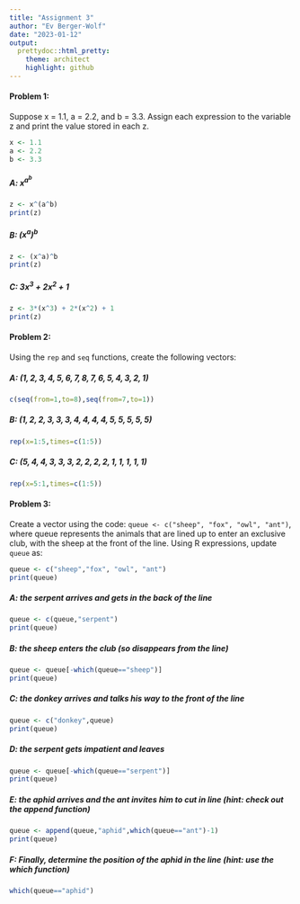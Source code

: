 ```yaml
---
title: "Assignment 3"
author: "Ev Berger-Wolf"
date: "2023-01-12"
output: 
  prettydoc::html_pretty:
    theme: architect
    highlight: github
---
```


#### Problem 1:
Suppose x = 1.1, a = 2.2, and b = 3.3. Assign each expression to the variable z and print the value stored in each z.

```r
x <- 1.1
a <- 2.2
b <- 3.3
```

##### A: $x^{a^b}$

```r
z <- x^(a^b)
print(z)
```

##### B: $(x^a)^b$

```r
z <- (x^a)^b
print(z)
```

##### C: $3x^3 + 2x^2 + 1$

```r
z <- 3*(x^3) + 2*(x^2) + 1
print(z)
```

#### Problem 2:
Using the `rep` and `seq` functions, create the following vectors:

##### A: $(1,2,3,4,5,6,7,8,7,6,5,4,3,2,1)$

```r
c(seq(from=1,to=8),seq(from=7,to=1))
```

##### B: $(1,2,2,3,3,3,4,4,4,4,5,5,5,5,5)$

```r
rep(x=1:5,times=c(1:5))
```

##### C: $(5,4,4,3,3,3,2,2,2,2,1,1,1,1,1)$

```r
rep(x=5:1,times=c(1:5))
```

#### Problem 3: 
Create a vector using the code: `queue <- c("sheep", "fox", "owl", "ant")`, where queue represents the animals that are lined up to enter an exclusive club, with the sheep at the front of the line. Using R expressions, update `queue` as:

```r
queue <- c("sheep","fox", "owl", "ant")
print(queue)
```

##### A: the serpent arrives and gets in the back of the line

```r
queue <- c(queue,"serpent")
print(queue)
```

##### B: the sheep enters the club (so disappears from the line)

```r
queue <- queue[-which(queue=="sheep")]
print(queue)
```

##### C: the donkey arrives and talks his way to the front of the line

```r
queue <- c("donkey",queue)
print(queue)
```

##### D: the serpent gets impatient and leaves

```r
queue <- queue[-which(queue=="serpent")]
print(queue)
```

##### E: the aphid arrives and the ant invites him to cut in line (hint: check out the append function)

```r
queue <- append(queue,"aphid",which(queue=="ant")-1)
print(queue)
```

##### F: Finally, determine the position of the aphid in the line (hint: use the which function)

```r
which(queue=="aphid")
```

